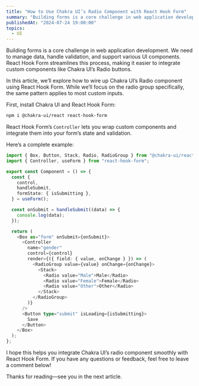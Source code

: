 ```yaml
---
title: "How to Use Chakra UI’s Radio Component with React Hook Form"
summary: "Building forms is a core challenge in web application development. We need to manage data, handle validation, and support various UI components. React Hook Form streamlines this process, making it easier to integrate custom components like Chakra UI’s Radio buttons."
publishedAt: "2024-07-24 19:00:00"
topics:
  - UI
---
```


Building forms is a core challenge in web application development. We need to manage data,
handle validation, and support various UI components. React Hook Form streamlines this process,
making it easier to integrate custom components like Chakra UI’s Radio buttons.

In this article, we’ll explore how to wire up Chakra UI’s Radio component using React Hook Form.
While we’ll focus on the radio group specifically, the same pattern applies to most custom inputs.

First, install Chakra UI and React Hook Form:

```bash
npm i @chakra-ui/react react-hook-form
```

React Hook Form’s `Controller` lets you wrap custom components and integrate
them into your form’s state and validation.

Here’s a complete example:

```typescript
import { Box, Button, Stack, Radio, RadioGroup } from "@chakra-ui/react";
import { Controller, useForm } from "react-hook-form";

export const Component = () => {
  const {
    control,
    handleSubmit,
    formState: { isSubmitting },
  } = useForm();

  const onSubmit = handleSubmit((data) => {
    console.log(data);
  });

  return (
    <Box as="form" onSubmit={onSubmit}>
      <Controller
        name="gender"
        control={control}
        render={({ field: { value, onChange } }) => (
          <RadioGroup value={value} onChange={onChange}>
            <Stack>
              <Radio value="Male">Male</Radio>
              <Radio value="Female">Female</Radio>
              <Radio value="Other">Other</Radio>
            </Stack>
          </RadioGroup>
        )}
      />
      <Button type="submit" isLoading={isSubmitting}>
        Save
      </Button>
    </Box>
  );
};
```

I hope this helps you integrate Chakra UI’s radio component smoothly with React Hook Form.
If you have any questions or feedback, feel free to leave a comment below!

Thanks for reading—see you in the next article.
